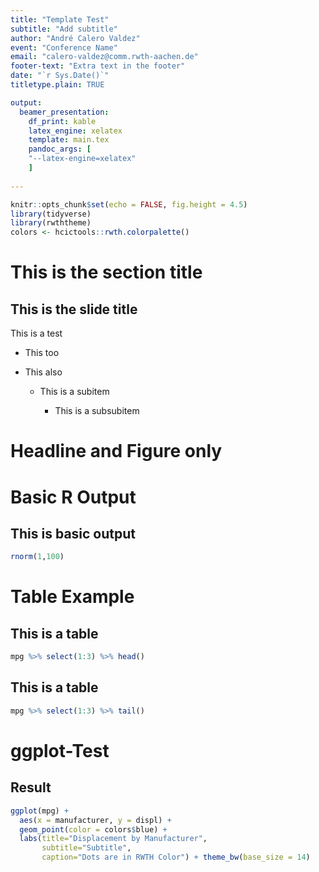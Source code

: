 ```yaml
---
title: "Template Test"
subtitle: "Add subtitle"
author: "André Calero Valdez"
event: "Conference Name"
email: "calero-valdez@comm.rwth-aachen.de"
footer-text: "Extra text in the footer"
date: "`r Sys.Date()`"
titletype.plain: TRUE

output: 
  beamer_presentation:
    df_print: kable
    latex_engine: xelatex  
    template: main.tex
    pandoc_args: [
    "--latex-engine=xelatex"
    ]
  
---
```


```r
knitr::opts_chunk$set(echo = FALSE, fig.height = 4.5)
library(tidyverse)
library(rwththeme)
colors <- hcictools::rwth.colorpalette()
```

# This is the section title
## This is the slide title
This is a test

- This too
- This also

  - This is a subitem

    - This is a subsubitem

# Headline and Figure only
##
\begin{figure}
\includegraphics[width=\textwidth]{title_large}
\caption{Image description}
\end{figure}


# Basic R Output 
## This is basic output
```r
rnorm(1,100)
```

# Table Example
## This is a table
```r
mpg %>% select(1:3) %>% head() 
```


## This is a table
```r
mpg %>% select(1:3) %>% tail()
```

# ggplot-Test
## Result
```r
ggplot(mpg) + 
  aes(x = manufacturer, y = displ) + 
  geom_point(color = colors$blue) +
  labs(title="Displacement by Manufacturer",
       subtitle="Subtitle",
       caption="Dots are in RWTH Color") + theme_bw(base_size = 14)

```

